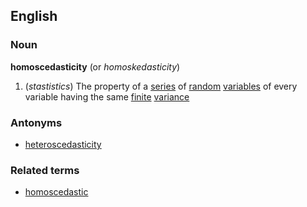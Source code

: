 ==English==
===Noun===
'''homoscedasticity'''  (or ''homoskedasticity'')
#(''stastistics'') The property of a [[series]] of [[random]] [[variable]]s of every variable having the same [[finite]] [[variance]]

===Antonyms===
*[[heteroscedasticity]]
===Related terms===
*[[homoscedastic]]